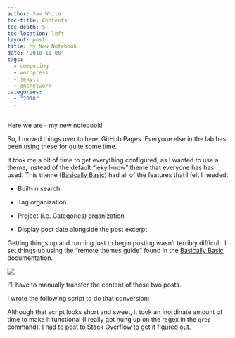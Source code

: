 ```yaml
---
author: Sam White
toc-title: Contents
toc-depth: 5
toc-location: left
layout: post
title: My New Notebook
date: '2018-11-08'
tags:
  - computing
  - wordpress
  - jekyll
  - onsnetwork
categories:
  - "2018"
  -
---
```

Here we are - my new notebook!


So, I moved things over to here: GitHub Pages. Everyone else in the lab has been using these for quite some time.

It took me a bit of time to get everything configured, as I wanted to use a theme, instead of the default "jekyll-now" theme that everyone has has used. This theme ([Basically Basic](https://mmistakes.github.io/jekyll-theme-basically-basic/)) had all of the features that I felt I needed:

- Built-in search

- Tag organization

- Project (i.e. Categories) organization

- Display post date alongside the post excerpt

Getting things up and running just to begin posting wasn't terribly difficult. I set things up using the "remote themes guide" found in the [Basically Basic](https://mmistakes.github.io/jekyll-theme-basically-basic/) documentation.


![](https://raw.githubusercontent.com/RobertsLab/sams-notebook/master/images/screencaps/20181107_001.png)

I'll have to manually transfer the content of those two posts.


I wrote the following script to do that conversion:


Although that script looks short and sweet, it took an inordinate amount of time to make it functional (I really got hung up on the regex in the ```grep``` command). I had to post to [Stack Overflow](https://stackoverflow.com/questions/53213379/grep-o-multiple-occurrences-of-variable-string-in-same-line) to get it figured out.
